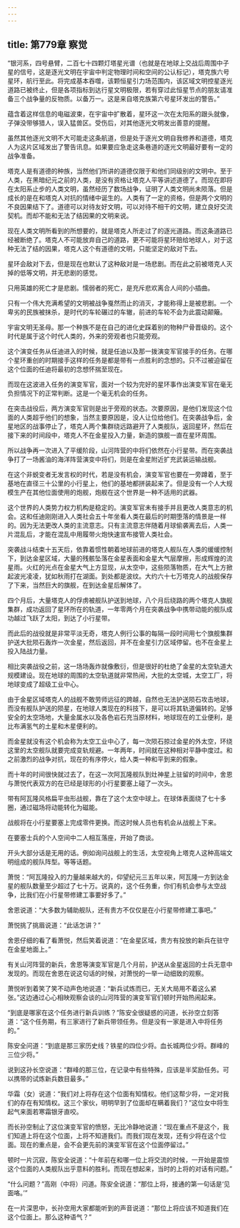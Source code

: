 ```yaml
---
---
---
```

title: 第779章 察觉
---



“银河系，四号悬臂，二百七十四颗灯塔星光谱（也就是在地球上交战后周围中子星的信号，这是逐光文明在宇宙中判定物理时间和空间的公认标记），塔克族六号星环，航行至此。将完成基本吞噬，该颗恒星引力场范围内，该区域文明控星逐光道路已被终止，但是各项指标到达行星文明极限，若有穿过此恒星节点的朋友请准备三个战争量的反物质。以备万一。这是来自塔克族第六号星环发出的警告。”

蕴含着这样信息的电磁波束，在宇宙中扩散着，星环这一次在太阳系的跟头就像，子弹没带够猎人，误入猛兽区。受伤后，对其他逐光文明发出善意的提醒。

虽然其他逐光文明不大可能走这条航道，但是处于逐光文明自我修养和道德，塔克人为这片区域发出了警告讯息。如果要应急走这条巷道的逐光文明最好要有一定的战争准备。

塔克人是有道德的种族，当然他们所讲的道德仅限于和他们同级别的文明中。至于人类，在黑暗纪元之前的人类，是没有资格让塔克人平等讲述道德了。而现在即将在太阳系止步的人类文明，虽然经历了数场战争，证明了人类文明尚未陨落。但是成长的是在和塔克人对抗的情绪中诞生的。人类有了一定的资格，但是两个文明的不良因果结下了。道德可以对待友好文明，可以对待不相干的文明，建立良好交流契机。而却不能和无法了结因果的文明来说。

现在人类文明所看到的所想要的，就是塔克人所走过了的逐光道路。而这条道路已经被断绝了。塔克人不可能放弃自己的道路，更不可能将星环赔给地球人，对于这种无法了结的因果，塔克人这个有道德的文明，只能坚定的敌对下去。

星环会敌对下去，但是现在也默认了这种敌对是一场悲剧。而在此之前被塔克人灭掉的低等文明，并无悲剧的感觉。

只用英雄的死亡才是悲剧。懦弱者的死亡，是充斥悲欢离合人间的小插曲。

只有一个伟大充满希望的文明被战争戛然而止的消灭，才能称得上是被悲剧。一个卑劣的民族被抹杀，是时代的车轮碾过的车辙，前进的车轮不会为此震动颠簸。

宇宙文明无圣母。那一个种族不是在自己的进化史踩着别的物种尸骨晋级的。这个时代是属于这个时代人类的，外来的旁观者也只能旁观。

这个演变任务从任迪进入的时候，就是任迪以及那一拨演变军官接手的任务。在哪个星环重创的时期接手这样的任务是都是带有一点胜利的念想的。只不过被迫留在这个位面的任迪将最初的念想怀揣至现在。

而现在这波进入任务的演变军官，面对一个较为完好的星环事作出演变军官在毫无负担情况下的正常判断。这是一个毫无机会的任务。

在突击战役后，两方演变军官则是出于旁观的状态。次要原因，是他们发现这个位面的人类超乎他们的想象，当然主要原因是，没人让位给他们。在突袭战争后，金星地区的战事停止了，塔克人两个集群绕远路避开了人类舰队，返回星环，然后在接下来的时间段中，塔克人不在金星投入力量，新造的旗舰一直在星环周围。

所以战争再一次进入了平缓阶段，山河阵营的中将们依然在小行星带。而在突袭战争打了一场酱油的海洋阵营演变中将们，则是在金星附近扩充武装运输战舰。

在这个非蜕变者无发言权的时代，若是没有机会，演变军官也要在一旁蹲着，至于基地在直径三十公里的小行星上，他们的基地都拼装起来了。但是没有一个人大规模生产在其他位面使用的炮舰，炮舰在这个世界是一种不适用的武器。

这个世界的人类势力权力机构是稳定的。演变军官未有接手并且更改人类意志的机会。这和任迪刚刚进入人类社会五十年坐看人类在最后的时期堕落的情景是一样的。因为无法更改人类的主流意志。只有主流意志伴随着月球偷袭离去后，人类一片混乱后，才能在混乱中用履带火炮快速宣布接管人类社会。

突袭战斗结束十五天后，依靠着惯性朝着地球前进的塔克人舰队在人类的缓缓控制下，到达金星区域，大量的残骸坠落在金星表面和金星大气层摩擦，形成辉煌的流星雨。火红的光点在金星大气上方显现，从太空中，这些陨落物质，在大气上方掀起波光凌凌，犹如秋雨打在湖面。到处都是波纹。大约六十七万塔克人的战舰保存了下来，当然巨大的旗舰，在到达金星后解体了。

四个月后，大量塔克人的俘虏被舰队护送到地球，八个月后绕路的两个塔克人旗舰集群，成功返回了星环所在的轨道，一年零两个月在突袭战争中携带动能的舰队成功越过飞跃了太阳，到达了小行星带。

而此后的战役就是非常平淡无奇，塔克人例行公事的每隔一段时间用七个旗舰集群护送大批陨石轰炸一次金星，然后返回，并不在金星引力区域停留。也不在金星上投入陆战力量。

相比突袭战役之前，这一场场轰炸就像敷衍，但是很好的杜绝了金星的太空轨道大规模建设。现在地球的周围的太空轨道就非常热闹，大批的太空城，太空工厂，将地球变成了超级工业中心。

由于金星区域塔克人的战舰不敢劳师远征的跨越，自然也无法护送陨石攻击地球，而没有舰队护送的陨星，在地球人类现在的科技下，是可以将其轨道偏转的。足够安全的太空场地，大量金属水以及各色岩石充当原材料，地球现在的工业便利，是比布满氢气的土星和木星便利的。

而金星就没有这个机会称为太空工业中心了，每一次陨石掠过金星的外太空，环绕这里的太空舰队就要完成变轨规避。一年两年，时间就在这种相对平静中度过。和之前激烈的战争对抗，现在的有序停火，给人类一种和平到来的假象。

而十年的时间很快就过去了，在这一次阿瓦隆舰队到灶神星上驻留的时间中，舍恩与萧悦代表双方的在已经是球形的小行星要塞上碰了一次头。

带有阿瓦隆风格扁平虫形战舰，靠在了这个太空中球上。在球体表面绕了七十多圈，通过磁场将动能转化为磁能。

战舰将在小行星要塞上完成零件更换。而这时候人员也有机会从战舰上下来。

在要塞士兵的个人空间中二人相互落座，开始了商谈。

开头大部分话是无用的话。例如询问战舰上的生活，太空视角上塔克人这种高端文明组成的舰队阵型。等等话题。

萧悦：“阿瓦隆投入的力量越来越大的，仰望纪元三五年以来，阿瓦隆一方到达金星的舰队数量至少超过了七十万。说真的，这个任务重，你们有机会参与太空战争，比我们在小行星带修建工事要好多了。”

舍恩说道：“大多数为辅助舰队，还有贵方不仅仅是在小行星带修建工事吧。”

萧悦挑了挑眉说道：“此话怎讲？”

舍恩仔细的看了看萧悦，然后笑着说道：“在金星区域，贵方有投放的新兵在驻守在金星地面上。”

有关山河阵营的新兵，舍恩等演变军官是几个月前，护送从金星返回的士兵无意中发现的。而现在舍恩在说这句话的时候，对萧悦的一举一动细致的观察。

萧悦听到着笑了笑不动声色地说道：“新兵试炼而已，无关大局用不着这么紧张。”这边通过心心相映观察会谈的山河阵营的演变军官们顿时开始热闹起来。

“到底是哪家在这个任务进行新兵训练？”陈安全很疑惑的问道，长孙空立刻答道：“这个任务期，有三家进行了新兵带领任务。但是没有一家是进入中将任务的。”

陈安全问道：“到底是那三家历史线？铁星的四位少将。血长城两位少将。群峰的三位少将。”

说到这孙长空说道：“群峰的那三位，在记录中有些特殊，应该是半奖励任务。可以携带的试炼新兵数目最多。”

华霜（女）说道：“我们对上将存在这个位面有知情权。他们这帮少将，一定对我们的存在有知情权。这三个家伙，明明早到了位面却在瞒着我们？”这位女中将生起气来面若寒霜银牙直咬。

而长孙空制止了这位演变军官的愤怒，无比冷静地说道：“现在重点不是这个，我们知道上将在这个位面，上将不知道我们。而我们现在发现，还有少将在这个位面。现在的重点是，会不会更先前的演变军官在这个位面停留过。”

顿时一片沉寂，陈安全说道：“十年前在和哪一位上将交流的时候，一开始是震惊这个位面的人类舰队出乎意料的胜利。而现在想起来，当时的上将的对话有问题。”

“什么问题？”高刚（中将）问道。陈安全说道：“那位上将，接通的第一句话是‘见面咯。’”

在一片深思中，长孙空用大家都能听到的声音说道：“那位上将应该不知道我们在这个位面上。那么这种语气？”